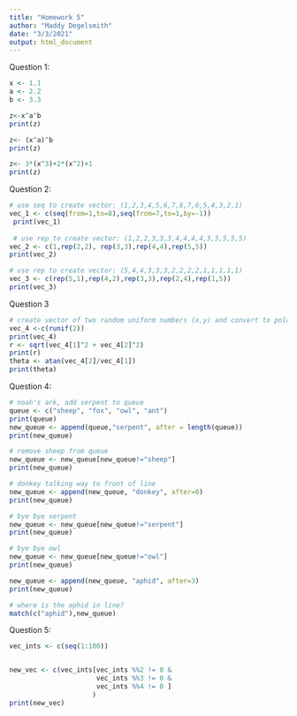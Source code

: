 ```yaml
---
title: "Homework 5"
author: "Maddy Degelsmith"
date: "3/3/2021"
output: html_document
---
```


Question 1:
```r
x <- 1.1
a <- 2.2
b <- 3.3

z<-x^a^b
print(z)

z<- (x^a)^b
print(z)

z<- 3*(x^3)+2*(x^2)+1
print(z)
```

Question 2:

```r
# use seq to create vector: (1,2,3,4,5,6,7,8,7,6,5,4,3,2,1)
vec_1 <- c(seq(from=1,to=8),seq(from=7,to=1,by=-1))
 print(vec_1) 
 
 # use rep to create vector: (1,2,2,3,3,3,4,4,4,4,5,5,5,5,5)
vec_2 <- c(1,rep(2,2), rep(3,3),rep(4,4),rep(5,5))
print(vec_2)

# use rep to create vector: (5,4,4,3,3,3,2,2,2,2,1,1,1,1,1)
vec_3 <- c(rep(5,1),rep(4,2),rep(3,3),rep(2,4),rep(1,5))
print(vec_3)

```

Question 3
```r

# create vector of two random uniform numbers (x,y) and convert to polar coordinates (r,theta)
vec_4 <-c(runif(2))
print(vec_4)
r <- sqrt(vec_4[1]^2 + vec_4[2]^2)
print(r)
theta <- atan(vec_4[2]/vec_4[1])
print(theta)

```
Question 4: 

```r
# noah's ark, add serpent to queue
queue <- c("sheep", "fox", "owl", "ant")
print(queue)
new_queue <- append(queue,"serpent", after = length(queue))
print(new_queue)

# remove sheep from queue
new_queue <- new_queue[new_queue!="sheep"]
print(new_queue)

# donkey talking way to front of line
new_queue <- append(new_queue, "donkey", after=0)
print(new_queue)

# bye bye serpent
new_queue <- new_queue[new_queue!="serpent"]
print(new_queue)

# bye bye owl
new_queue <- new_queue[new_queue!="owl"]
print(new_queue)

new_queue <- append(new_queue, "aphid", after=3)
print(new_queue)

# where is the aphid in line?
match(c("aphid"),new_queue)

```

Question 5: 
```r
vec_ints <- c(seq(1:100))


new_vec <- c(vec_ints[vec_ints %%2 != 0 &
                      vec_ints %%3 != 0 &
                      vec_ints %%4 != 0 ]
                     ) 
print(new_vec) 
```
